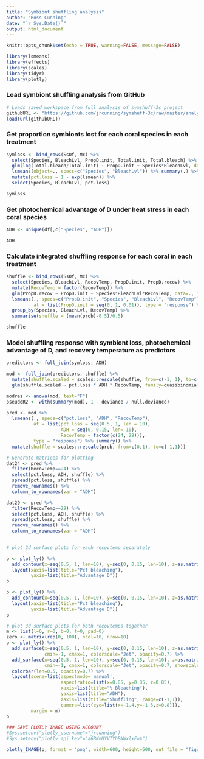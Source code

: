 ```yaml
---
title: "Symbiont shuffling analysis"
author: "Ross Cunning"
date: "`r Sys.Date()`"
output: html_document
---
```


```r
knitr::opts_chunk$set(echo = TRUE, warning=FALSE, message=FALSE)

library(lsmeans)
library(effects)
library(scales)
library(tidyr)
library(plotly)
```

### Load symbiont shuffling analysis from GitHub
```r
# Loads saved workspace from full analysis of symshuff-3c project
githubURL <- "https://github.com/jrcunning/symshuff-3c/raw/master/analysis/analysis.RData"
load(url(githubURL))
```

### Get proportion symbionts lost for each coral species in each treatment
```r
symloss <- bind_rows(SsOf, Mc) %>%
  select(Species, BleachLvl, PropD.init, Total.init, Total.bleach) %>%
  glm(log(Total.bleach/Total.init) ~ PropD.init + Species*BleachLvl, data=., family=gaussian) %>%
  lsmeans(object=., specs=c("Species", "BleachLvl")) %>% summary(.) %>%
  mutate(pct.loss = 1 - exp(lsmean)) %>%
  select(Species, BleachLvl, pct.loss)

symloss
```

### Get photochemical advantage of D under heat stress in each coral species 
```r
ADH <- unique(df[,c("Species", "ADH")])

ADH
```

### Calculate integrated shuffling response for each coral in each treatment
```r
shuffle <- bind_rows(SsOf, Mc) %>%
  select(Species, BleachLvl, RecovTemp, PropD.init, PropD.recov) %>%
  mutate(RecovTemp = factor(RecovTemp)) %>%
  glm(PropD.recov ~ PropD.init + Species*BleachLvl*RecovTemp, data=., family=quasibinomial) %>%
  lsmeans(., specs=c("PropD.init", "Species", "BleachLvl", "RecovTemp"), 
          at = list(PropD.init = seq(0, 1, 0.01)), type = "response") %>% summary() %>% 
  group_by(Species, BleachLvl, RecovTemp) %>%
  summarise(shuffle = (mean(prob)-0.5)/0.5)

shuffle
```

### Model shuffling response with symbiont loss, photochemical advantage of D, and recovery temperature as predictors
```r
predictors <- full_join(symloss, ADH)

mod <- full_join(predictors, shuffle) %>%
  mutate(shuffle.scaled = scales::rescale(shuffle, from=c(-1, 1), to=c(0, 1))) %>%
  glm(shuffle.scaled ~ pct.loss * ADH * RecovTemp, family=quasibinomial, data=.)

modres <- anova(mod, test="F")
pseudoR2 <- with(summary(mod), 1 - deviance / null.deviance)

pred <- mod %>%
  lsmeans(., specs=c("pct.loss", "ADH", "RecovTemp"),
          at = list(pct.loss = seq(0.5, 1, len = 10), 
                    ADH = seq(0, 0.15, len= 10),
                    RecovTemp = factor(c(24, 29))),
          type = "response") %>% summary() %>%
  mutate(shuffle = scales::rescale(prob, from=c(0,1), to=c(-1,1)))

# Generate matrices for plotting
dat24 <- pred %>%
  filter(RecovTemp==24) %>%
  select(pct.loss, ADH, shuffle) %>%
  spread(pct.loss, shuffle) %>%
  remove_rownames() %>% 
  column_to_rownames(var = "ADH")

dat29 <- pred %>%
  filter(RecovTemp==29) %>%
  select(pct.loss, ADH, shuffle) %>%
  spread(pct.loss, shuffle) %>%
  remove_rownames() %>% 
  column_to_rownames(var = "ADH")
         

# plot 2d surface plots for each recovtemp separately

p <- plot_ly() %>%
  add_contour(x=seq(0.5, 1, len=10), y=seq(0, 0.15, len=10), z=as.matrix(dat24), colorscale="Jet") %>%
  layout(xaxis=list(title="Pct bleaching"),
         yaxis=list(title="Advantage D"))
p

p <- plot_ly() %>%
  add_contour(x=seq(0.5, 1, len=10), y=seq(0, 0.15, len=10), z=as.matrix(dat29), colorscale="Jet") %>%
  layout(xaxis=list(title="Pct bleaching"),
         yaxis=list(title="Advantage D"))
p

# plot 3d surface plots for both recovtemps together
m <- list(l=0, r=0, b=0, t=0, pad=0)
zero <- matrix(rep(0, 100), ncol=10, nrow=10)
p <- plot_ly() %>% 
  add_surface(x=seq(0.5, 1, len=10), y=seq(0, 0.15, len=10), z=as.matrix(dat24), 
              cmin=-1, cmax=1, colorscale="Jet", opacity=0.7) %>%
  add_surface(x=seq(0.5, 1, len=10), y=seq(0, 0.15, len=10), z=as.matrix(dat29), 
              cmin=-1, cmax=1, colorscale="Jet", opacity=0.7, showscale=FALSE) %>%
  colorbar(len=0.5, opacity=0.7) %>%
  layout(scene=list(aspectmode='manual', 
                    aspectratio=list(x=0.85, y=0.85, z=0.85),
                    xaxis=list(title="% Bleaching"),
                    yaxis=list(title="ADH"),
                    zaxis=list(title="Shuffling", range=c(-1,1)),
                    camera=list(eye=list(x=-1.4,y=-1.5,z=0.8))),
         margin = m)
p

```


```r
### SAVE PLOTLY IMAGE USING ACCOUNT
#Sys.setenv("plotly_username"="jrcunning")
#Sys.setenv("plotly_api_key"="a6BKmUYVTYhBNWxlxFwA")

plotly_IMAGE(p, format = "png", width=600, height=500, out_file = "figures/3d.png")
```


